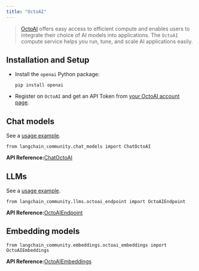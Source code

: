 ```yaml
---
title: "OctoAI"
---
```


> [OctoAI](https://docs.octoai.cloud/docs) offers easy access to efficient compute and enables users to integrate their choice of AI models into applications. The `OctoAI` compute service helps you run, tune, and scale AI applications easily.

## Installation and Setup

* Install the `openai` Python package:

  ```
  pip install openai
  ```

* Register on `OctoAI` and get an API Token from [your OctoAI account page](https://octoai.cloud/settings).

## Chat models

See a [usage example](/src/oss/integrations/chat/octoai).

```
from langchain_community.chat_models import ChatOctoAI
```

**API Reference:**[ChatOctoAI](https://python.langchain.com/api_reference/community/chat_models/langchain_community.chat_models.octoai.ChatOctoAI.html)

## LLMs

See a [usage example](/src/oss/integrations/llms/octoai).

```
from langchain_community.llms.octoai_endpoint import OctoAIEndpoint
```

**API Reference:**[OctoAIEndpoint](https://python.langchain.com/api_reference/community/llms/langchain_community.llms.octoai_endpoint.OctoAIEndpoint.html)

## Embedding models

```
from langchain_community.embeddings.octoai_embeddings import OctoAIEmbeddings
```

**API Reference:**[OctoAIEmbeddings](https://python.langchain.com/api_reference/community/embeddings/langchain_community.embeddings.octoai_embeddings.OctoAIEmbeddings.html)
